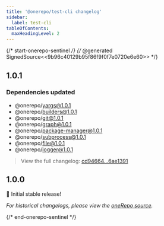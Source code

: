 ```yaml
---
title: '@onerepo/test-cli changelog'
sidebar:
  label: test-cli
tableOfContents:
  maxHeadingLevel: 2
---
```


{/* start-onerepo-sentinel */}
{/* @generated SignedSource<<9b96c40129b95f86f9f0f7e0720e6e60>> */}

## 1.0.1

### Dependencies updated

- @onerepo/yargs@1.0.1
- @onerepo/builders@1.0.1
- @onerepo/git@1.0.1
- @onerepo/graph@1.0.1
- @onerepo/package-manager@1.0.1
- @onerepo/subprocess@1.0.1
- @onerepo/file@1.0.1
- @onerepo/logger@1.0.1

> View the full changelog: [cd94664...6ae1391](https://github.com/paularmstrong/onerepo/compare/cd9466419b207f690e55f87d0e4632eebdc0ca6a...6ae13912ef4b9bedab788be13fa167a709b26bba)

## 1.0.0

🎉 Initial stable release!

_For historical changelogs, please view the [oneRepo source](https://github.com/paularmstrong/onerepo/tree/main/modules/test-cli)._

{/* end-onerepo-sentinel */}
